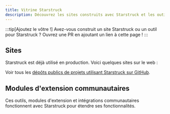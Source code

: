 ```yaml
---
title: Vitrine Starstruck
description: Découvrez les sites construits avec Starstruck et les outils communautaires qui étendent Starstruck !
---
```


:::tip[Ajoutez le vôtre !]
Avez-vous construit un site Starstruck ou un outil pour Starstruck ?
Ouvrez une PR en ajoutant un lien à cette page !
:::

## Sites


Starstruck est déjà utilisé en production. Voici quelques sites sur le web :

<FluidGrid>
	<Card
		title="Athena OS"
		href="https://athenaos.org"
		thumbnail="www.athenaos.org.png"
	/>
	<Card
		title="PubIndexAPI Docs"
		href="https://docs.pubindexapi.com/"
		thumbnail="docs.pubindexapi.com.png"
	/>
	<Card
		title="pls"
		href="https://dhruvkb.github.io/pls"
		thumbnail="dhruvkb.github.io-pls.png"
	/>
	<Card
		title="capo.js"
		href="https://rviscomi.github.io/capo.js/"
		thumbnail="capo.js.png"
	/>
	<Card
		title="Web Monetization API"
		href="https://webmonetization.org/"
		thumbnail="webmonetization.org.png"
	/>
	<Card
		title="QBCore Docs"
		href="https://brycerussell.github.io/qbcore-docs/"
		thumbnail="brycerussell.github.io-qbcore-docs.png"
	/>
	<Card title="har.fyi" href="https://har.fyi/" thumbnail="har.fyi.png" />
	<Card
		title="xs-dev docs"
		href="https://xs-dev.js.org"
		thumbnail="xs-dev.js.org.png"
	/>
	<Card
		title="Felicity"
		href="https://felicity.pages.dev/"
		thumbnail="felicity.pages.dev.png"
	/>
	<Card
		title="NgxEditor"
		href="https://sibiraj-s.github.io/ngx-editor/"
		thumbnail="sibiraj-s.github.io-ngx-editor.png"
	/>
	<Card
		title="Astro Error Pages"
		href="https://astro-error-page-documentation.vercel.app/"
		thumbnail="astro-error-page-documentation.vercel.app.png"
	/>
	<Card
		title="Terrateam Docs"
		href="https://terrateam.io/docs"
		thumbnail="terrateam.io-docs.png"
	/>
	<Card
		title="simple-fm"
		href="https://simple.arciniega.one"
		thumbnail="simple.arciniega.one.png"
	/>
	<Card
		title="CommandKit"
		href="https://commandkit.underctrl.io"
		thumbnail="commandkit.underctrl.io.png"
	/>
	<Card
		title="Obytes Starter"
		href="https://starter.obytes.com"
		thumbnail="starter.obytes.com.jpg"
	/>
</FluidGrid>

Voir tous les [dépôts publics de projets utilisant Starstruck sur GitHub](https://github.com/withastro/starstruck/network/dependents).

## Modules d'extension communautaires


Ces outils, modules d'extension et intégrations communautaires fonctionnent avec Starstruck pour étendre ses fonctionnalités.

<CardGrid>
	<LinkCard
		href="https://www.feelback.dev/blog/new-astro-starstruck-integration/"
		title="FeelBack"
		description="Ajouter un système de retour d'expérience utilisateur à vos pages de documentation."
	/>
	<LinkCard
		href="https://github.com/HiDeoo/starstruck-blog"
		title="starstruck-blog"
		description="Ajouter un blogue à votre site de documentation."
	/>
	<LinkCard
		href="https://github.com/HiDeoo/starstruck-links-validator"
		title="starstruck-links-validator"
		description="Vérifier la validité des liens dans vos pages Starstruck."
	/>
	<LinkCard
		href="https://github.com/HiDeoo/starstruck-typedoc"
		title="starstruck-typedoc"
		description="Générer des pages Starstruck à partir de TypeScript en utilisant TypeDoc."
	/>
	<LinkCard
		href="https://github.com/HiDeoo/starstruck-openapi"
		title="starstruck-openapi"
		description="Créer des pages de documentation à partir de spécifications OpenAPI/Swagger."
	/>
</CardGrid>
